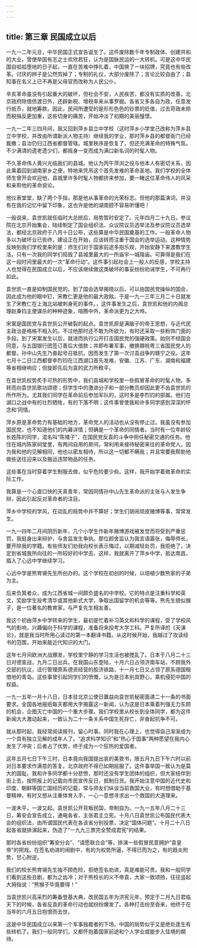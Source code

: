 ```yaml
---
---
---
```

title: 第三章 民国成立以后
---




一九一二年元旦，中华民国正式宣告诞生了。这件废除数千年专制政体、创建共和的大业，曾使举国有志之士欢欣若狂，认为是国脉民运的一大转机。可是这中华民国自呱呱堕地的日子起，一直在苦难中挣扎着，中国换了一块招牌，究竟也有些改革。讨厌的辫子是公然剪掉了；专制的礼仪，大部分废除了；言论比较自由了；县知事在名义上已不再是父母官而改称为人民公仆。

辛亥革命虽没有引起重大的破坏，但社会不安，人民疾苦，都没有实质的改善。北京政府除借债渡日外，还辟新税、增税率来从事罗掘。各省又多各自为政，任意发行纸币，就地筹款。因此，民间所遭受的是形形色色的钞票的贬值，过去苛政未除而税捐反更加重，这些切身的痛苦，开始冲淡了初期的美丽憧憬。

一九一二年三四月间，我又回到萍乡县立中学校（这时萍乡小学堂己改称为萍乡县立中学校，并改由所谓新派人物主持）继续我的学业，那时萍乡县的都督衙门已经裁撤；县治仍归江西省都督管辖。城里秩序是恢复了，但还充满革命的特殊气氛。不少满清的遗老遗少们，都摇身一变而成为满口新名词的时髦人物。

不久革命伟人黄兴光临我们的县城。他认为丙午萍浏之役与他本人有密切关系，因此乘着回到湖南家乡之便，特地来凭吊这个首先发难的革命圣地。我们学校的全体师生曾开会欢迎他，县城里许多时髦人物都挤来参加，要一睹这位革命伟人的风采和亲聆他的革命谠论。

他仪表堂堂，缺了两个手指，那是他从事革命的光荣标志。但他的那篇演词，并没有在我的记忆中留下印象，这也许是他的湖南腔不容易听懂吧！

一般说来，袁世凯就任临时大总统后，局势暂时安定了。元年四月二十九日，参议院在北京开始集会，陆续制定了国会组织法、众议院议员选举法及参议院议员选举法，都经北京政府于八月十日公布，这些算是中华民国奠基的工作。一般革命人物多以为破坏业已告终，建设正在开始，应该转而注重于国会的选举运动。这种情势反映到我们学校里来的是：师生们对于国家前途多抱乐观，开始安静下来渡教学生活。只有一次我的同学们捣毁了县城里最大的一所庙宇—城隍庙。可算得是我们在这一段时间里最大的一次“革命行动”。这件事引起社会上一般人的反感，学校主持人也觉得在民国成立以后，不应该继续做这类破坏的事妥纷纷劝诫学生，不可再行如此。

袁世凯一直是抑制国民党的。到了国会选举揭晓以后，可以由国民党操纵的国会，因此成为他的眼中钉，宋教仁更是他的最大政敌。于是一九一三年三月二十日就发生了宋教仁在上海北站被刺身死的事件。，这件事发生之后，袁世凯和他的内阁总理赵秉钧主使谋杀的种种迹象，喧腾中外，革命派更为之大哗。

宋案是国民党与袁世凯公开破裂的起点。袁世凯原是满脑子的帝王思想，与近代民主政治是格格不相入的。不过他那时还不敢为所欲为，有时还采取一些粉饰门面的手段。到了宋案发生以后，就进而执行公开打击国民党的强硬政策。始则不经国会同意，与五国银行团签订善后大借款；并即布署军事，撤换赣皖粤三省国民党人的都督。孙中山先生乃奋起号召抵抗，因而发生了第一次讨袁战争的赣宁之役。这年七月十二日江西都督李烈钧在江西湖口首先发难，安徽、江苏、广东、湖南和福建等省相继响应；但旋即先后为袁的武力所敉平。

在袁世凯权势炙手可热的形势中，我们县城和学校里一些假冒革命的时髦人物，多转而向袁世凯歌功颂德；但学生中的激进分子和一部分教员却因此更不齿袁世凯的所作所为。尤其我们同学在革命前后参加军队的，这时多是李烈钧的部属。他们在湖口之战中有的壮烈牺牲，有的下落不明；这件事曾使我和许多同学感到深深的怀念和‘同情。

萍乡原是革命势力有基础的地方，革命党人的活动也从没有停止过。我虽没有参加国民党，也不知道他们的内幕详情；但确是一个革命的同情者。当时有一位年龄较长姓陈的同学，混名叫“陈矮子”，在国民党反袁的斗争中担任秘密交通的任务。他住在城内陈家祠堂里，有两间自用的房间，常利用来接待秘密来往的革命党人。因为我和他的见解相同，他也以密友相待，所以这一切都不瞒我；并且常要我帮助他做些送往迎来以及搬运违禁物品的任务。

这些事在当时穿着学生制服去做，似乎危险要少些。这样，我开始学着做革命的实际工作。

我算是一个心直口快的天真青年，常因同情孙中山先生革命派的主张与人发生争辩，因此引起反对革命者的注目。

萍乡中学校的学风，在动乱的局势中并不算好；学生们胡闹顽皮赌博等事，常常发生。

一九一四年二月间阴历新年，几个小学生作新年赌博游戏被发觉而将受到严重惩罚，我挺身出来辩护，与舍监发生争执。那位颜舍监认为我言语嚣张，侮辱师长，要开除我的学籍。有些师友们劝我向校长表示悔过，以期减轻处罚，我拒绝了，决定到省城我所向往的一所较好的中学去、这样，我就离开了萍乡中学，抵达南昌，插入了心远中学继续学习。

心远中学是熊育锡先生所创办的。这个学校在初创的时候，以培植少数熊家的子弟为主。

后来负箕者众，成为江西省城一间颇负盛名的中学校。它的特点是注重科学和英文，奖励学生投考清华或其他新式大学，争取出国留学的机会等等。熊先生貌似猴子，是一位著名的教育家，与严复先生相友善。

我这个初由萍乡中学转来的学生，最初是忙着补习英文和科学的课程，受了学校风气的影响，兴趣偏向于科学的课程，准备将来投考大学工科。严复所译的《天演论》，就是我当时所用心读过的第一本翻译书籍。从这时候开始，我越过了攻读经书的范围，开始来敲近代知识的大门。

这年七月间欧洲大战爆发，学校里宁静的学习生活也被搅乱了。日本于八月二十三日对德宣战，九月二日出兵。在我国山东登陆，十月六日占领济南车站，不顾我外交部的抗议，迳行管理原系德资经营的胶济铁路，十一月七日又占领了原系德国租借地的青岛。这些事曾引起同学们的愤慨，认为是日本别具野心，乘机侵犯中国的权益。

一九一五年一月十八日，日本驻北京公使日置益向袁世凯秘密面递二十一条的书面要求。全国各地报纸每天都用大字揭露这一新闻，认为这是日本乘着列强无力东顾的机会，企图灭亡中国的一个重大步骤。我们学校里从校长到全体同学，都为这件新闻大大激动起来，一致认为二十一条关系中国生死存亡，非奋起抗争不可。

就从那时起，我经常阅读报刊，留心时事。同时我在心理上，也觉得自己渐渐成为一个具有独立见解的成年人了。“追求科学知识”和“热心于国事”两种愿望在我内心发生了冲突；后者占了优势，终于成为一个狂热的爱国者。

这年五月七日下午三时，日本竟向我国提出哀的美敦书，限五月九日下午六时以前对日本要求作满意的答复。北京政府不得已如期屈服了。这件事举国一致认为是莫大的国耻。我和许多同学都十分悲愤，那时还没有学生团体的组织，但大家结伴到街上去，按照报上的记载向市民宣传反日，抵制日货。我开始注意中国的近代史和印度、朝鲜等国亡国经历的记载，常与师友们纵谈当前救国大业，有时想借助于基督精神，有时又想从注重体育入手，一心一意想寻求出一个救国的大道理来。

一波未平，一波又起。袁世凯公开背叛民国，帝制自为。一九一五年八月二十三日，筹安会宣告成立，通电各省，主张君主立宪。十月八日袁世凯公布国民代表大会的组织法，由所谓国民代表在各该省分别投票，决定“国体问题”。十月二十八日起各省就排演起来，伪造了“一九九三票完全赞成君宪”的结果。

那时各省纷纷组织“筹安分会”、“请愿联合会”等，排演一些假冒民意拥护“袁皇帝”的把戏。在签名劝进的闹剧中，有的为权势所逼，不得已而为之，有的趋炎附势，甘心附逆。

我们的校长熊育锡先生独不顾危险，拒绝签名劝进，真是难能可贵。我和一般同学们看到这些丑剧，都为之齿冷；对于熊校长的义不帝袁，大家一致颂扬，往往竖起大拇指说：“熊猴子毕竟要得！”

当袁世凯兴高采烈的筹备登基大典，改民国五年为洪宪元年，预定于二月九日君临天下的时候，各省反袁的革命行动也就纷纷爆发了。各种打击纷至沓来，他终于在当年的六月五日抱恨而去世。

这是中华民国成立以来第一个军事独裁者的下场。中国的局势似乎又是绝处逢生有些转机了。我们一般同学们，又都怀抱着国家前途和个人学业或能步入佳境的期待。